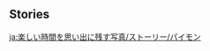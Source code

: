 {{EventTabs}}
==Stories==
{{TPRGT_Story
|character          = Paimon
|time               = 2022-06-01
|zh                 = 
:'''派蒙：'''说起来，这已经是和你一起度过的第二个生日了呢！
:'''派蒙：'''过去的一年里，我们共同走过了好多地方，比如&mdash;&mdash;
:'''旅行者：'''有神秘的海岛冒险。
:'''派蒙：'''那时我们在海边烧烤…
:'''旅行者：'''在稻妻结交了很多新朋友。
:'''派蒙：'''吃到了好多好吃的…
:'''旅行者：'''还在层岩巨渊下发现了许多秘密。
:'''派蒙：'''见到了会说话的大蘑菇…
:'''旅行者：'''呃…你是不是又饿了？
:'''派蒙：'''嘿嘿，被发现了。
:'''派蒙：'''那么接下来，就有请善良可爱的，我最好的伙伴，带我去吃蛋糕吧！
|dialogue_review_zh = 这已经是和你一起度过的第二个生日了呢！
|en                 =
:'''Paimon:''' Come to think of it, this is already the second birthday I've spent with you!
:'''Paimon:''' In the past year, we've been to so many places together. Like...
:'''Traveler:''' The mysterious island adventures.
:'''Paimon:''' Where we had a barbecue by the sea...
:'''Traveler:''' We made lots of friends in Inazuma.
:'''Paimon:''' And had a lot of yummy food...
:'''Traveler:''' We also discovered quite a few secrets in The Chasm.
:'''Paimon:''' And met a giant talking mushroom...
:'''Traveler:''' Umm... are you hungry again?
:'''Paimon:''' Hehe, you saw right through me.
:'''Paimon:''' So, how about we have the kind-hearted and lovable &mdash; my best companion &mdash; bring me to have some cake!
|dialogue_review_en = This is already the second birthday I've spent with you!
}}

[[ja:楽しい時間を思い出に残す写真/ストーリー/パイモン]]